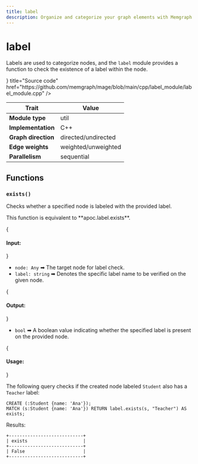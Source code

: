 ```yaml
---
title: label
description: Organize and categorize your graph elements with Memgraph's Label class, which adds labels to nodes and edges. Make sure to regularly check our documentation to enhance your graph data management.
---
```



# label

Labels are used to categorize nodes, and the `label` module provides a function
to check the existence of a label within the node.

<Cards>
  <Cards.Card
    icon={<GitHub />}
    title="Source code"
    href="https://github.com/memgraph/mage/blob/main/cpp/label_module/label_module.cpp"
  />
</Cards>

| Trait               | Value               |
| ------------------- | ------------------- |
| **Module type**     | util                |
| **Implementation**  | C++                 |
| **Graph direction** | directed/undirected |
| **Edge weights**    | weighted/unweighted |
| **Parallelism**     | sequential          |

## Functions

### `exists()`

Checks whether a specified node is labeled with the provided label.

<Callout type="info">
This function is equivalent to **apoc.label.exists**.
</Callout>

{<h4 className="custom-header"> Input: </h4>}

- `node: Any` ➡ The target node for label check.
- `label: string` ➡ Denotes the specific label name to be verified on the given node. 

{<h4 className="custom-header"> Output: </h4>}

- `bool` ➡ A boolean value indicating whether the specified label is present on
  the provided node. 

{<h4 className="custom-header"> Usage: </h4>}

The following query checks if the created node labeled `Student` also has a
`Teacher` label:

```cypher
CREATE (:Student {name: 'Ana'});
MATCH (s:Student {name: 'Ana'}) RETURN label.exists(s, "Teacher") AS exists;
```
Results:

```plaintext
+----------------------------+
| exists                     |
+----------------------------+
| False                      |
+----------------------------+
```
